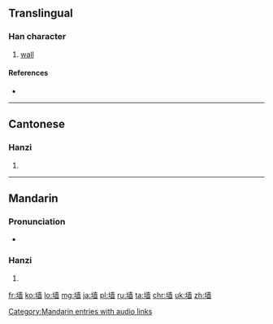 {{also|墻|牆}}
==Translingual==

===Han character===
{{Han char|rn=32|rad=土|as=11|sn=14|four=|canj=土土金田 (GGCW)|ids=⿰[[土]][[啬]]}}

# [[wall]]

====References====
* {{Han ref|kx=0238.191|hdz=10479.060|uh=5899|ud=22681}}

----

==Cantonese==

===Hanzi===
{{yue-hanzi|jyut=[[coeng4]]|y=cheung4}}

# {{defn|lang=yue|sort=土11}}

----

==Mandarin==

===Pronunciation===
* {{audio|zh-qiáng.ogg|audio|lang=cmn}}

===Hanzi===
{{cmn-hanzi|tra=[[墻]], [[牆]]|pin=[[qiáng]] ([[qiang2]])|wg=ch'iang<sup>2</sup>}}

# {{defn|lang=cmn|sort=土11}}

[[Category:Mandarin entries with audio links]]

[[fr:墙]]
[[ko:墙]]
[[lo:墙]]
[[mg:墙]]
[[ja:墙]]
[[pl:墙]]
[[ru:墙]]
[[ta:墙]]
[[chr:墙]]
[[uk:墙]]
[[zh:墙]]